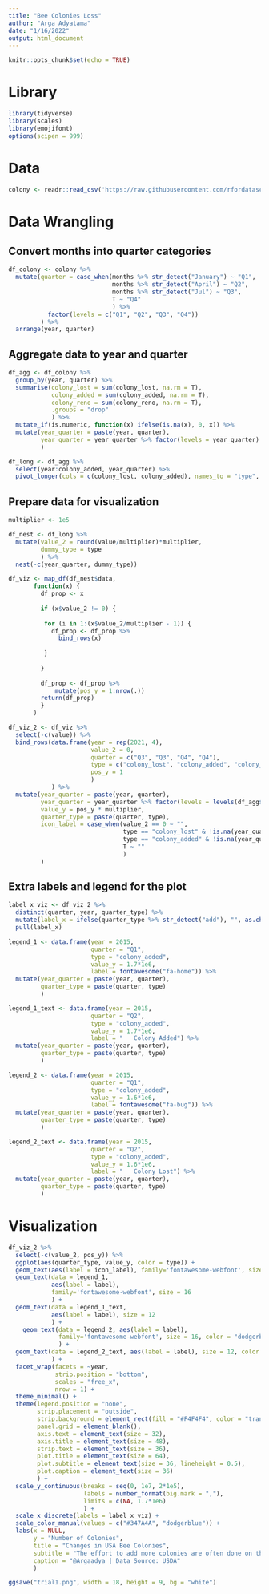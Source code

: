 ```yaml
---
title: "Bee Colonies Loss"
author: "Arga Adyatama"
date: "1/16/2022"
output: html_document
---
```


```r
knitr::opts_chunk$set(echo = TRUE)
```

# Library

```r
library(tidyverse)
library(scales)
library(emojifont)  
options(scipen = 999)
```

# Data

```r
colony <- readr::read_csv('https://raw.githubusercontent.com/rfordatascience/tidytuesday/master/data/2022/2022-01-11/colony.csv')
```

# Data Wrangling

## Convert months into quarter categories

```r
df_colony <- colony %>% 
  mutate(quarter = case_when(months %>% str_detect("January") ~ "Q1",
                             months %>% str_detect("April") ~ "Q2",
                             months %>% str_detect("Jul") ~ "Q3",
                             T ~ "Q4"
                             ) %>% 
           factor(levels = c("Q1", "Q2", "Q3", "Q4"))
         ) %>% 
  arrange(year, quarter) 
```

## Aggregate data to year and quarter

```r
df_agg <- df_colony %>% 
  group_by(year, quarter) %>% 
  summarise(colony_lost = sum(colony_lost, na.rm = T),
            colony_added = sum(colony_added, na.rm = T),
            colony_reno = sum(colony_reno, na.rm = T),
            .groups = "drop"
            ) %>% 
  mutate_if(is.numeric, function(x) ifelse(is.na(x), 0, x)) %>% 
  mutate(year_quarter = paste(year, quarter),
         year_quarter = year_quarter %>% factor(levels = year_quarter)
         )

df_long <- df_agg %>% 
  select(year:colony_added, year_quarter) %>% 
  pivot_longer(cols = c(colony_lost, colony_added), names_to = "type", values_to = "value")
```

## Prepare data for visualization

```r
multiplier <- 1e5

df_nest <- df_long %>% 
  mutate(value_2 = round(value/multiplier)*multiplier,
         dummy_type = type
         ) %>% 
  nest(-c(year_quarter, dummy_type))

df_viz <- map_df(df_nest$data,
       function(x) {
         df_prop <- x
         
         if (x$value_2 != 0) {
           
          for (i in 1:(x$value_2/multiplier - 1)) {
            df_prop <- df_prop %>% 
              bind_rows(x)
            
          }
           
         }
         
         df_prop <- df_prop %>% 
             mutate(pos_y = 1:nrow(.)) 
         return(df_prop)
         }
       )
```


```r
df_viz_2 <- df_viz %>% 
  select(-c(value)) %>% 
  bind_rows(data.frame(year = rep(2021, 4),
                       value_2 = 0,
                       quarter = c("Q3", "Q3", "Q4", "Q4"),
                       type = c("colony_lost", "colony_added", "colony_lost", "colony_added"),
                       pos_y = 1
                       )
            ) %>% 
  mutate(year_quarter = paste(year, quarter),
         year_quarter = year_quarter %>% factor(levels = levels(df_agg$year_quarter)),
         value_y = pos_y * multiplier,
         quarter_type = paste(quarter, type),
         icon_label = case_when(value_2 == 0 ~ "",
                                type == "colony_lost" & !is.na(year_quarter)  ~ fontawesome("fa-bug"), 
                                type == "colony_added" & !is.na(year_quarter)  ~fontawesome("fa-home"),
                                T ~ ""
                                )
         )
```

## Extra labels and legend for the plot

```r
label_x_viz <- df_viz_2 %>% 
  distinct(quarter, year, quarter_type) %>% 
  mutate(label_x = ifelse(quarter_type %>% str_detect("add"), "", as.character(quarter))) %>% 
  pull(label_x)

legend_1 <- data.frame(year = 2015, 
                       quarter = "Q1",
                       type = "colony_added",
                       value_y = 1.7*1e6,
                       label = fontawesome("fa-home")) %>% 
  mutate(year_quarter = paste(year, quarter),
         quarter_type = paste(quarter, type)
         )

legend_1_text <- data.frame(year = 2015, 
                       quarter = "Q2",
                       type = "colony_added",
                       value_y = 1.7*1e6,
                       label = "   Colony Added") %>% 
  mutate(year_quarter = paste(year, quarter),
         quarter_type = paste(quarter, type)
         )

legend_2 <- data.frame(year = 2015, 
                       quarter = "Q1",
                       type = "colony_added",
                       value_y = 1.6*1e6,
                       label = fontawesome("fa-bug")) %>% 
  mutate(year_quarter = paste(year, quarter),
         quarter_type = paste(quarter, type)
         )

legend_2_text <- data.frame(year = 2015, 
                       quarter = "Q2",
                       type = "colony_added",
                       value_y = 1.6*1e6,
                       label = "   Colony Lost") %>% 
  mutate(year_quarter = paste(year, quarter),
         quarter_type = paste(quarter, type)
         )
```


# Visualization

```r
df_viz_2 %>% 
  select(-c(value_2, pos_y)) %>% 
  ggplot(aes(quarter_type, value_y, color = type)) +
  geom_text(aes(label = icon_label), family='fontawesome-webfont', size = 16) +
  geom_text(data = legend_1,
            aes(label = label), 
            family='fontawesome-webfont', size = 16
            ) +
  geom_text(data = legend_1_text,
            aes(label = label), size = 12
            ) +
    geom_text(data = legend_2, aes(label = label), 
              family='fontawesome-webfont', size = 16, color = "dodgerblue"
              ) +
  geom_text(data = legend_2_text, aes(label = label), size = 12, color = "dodgerblue"
            ) +
  facet_wrap(facets = ~year, 
             strip.position = "bottom", 
             scales = "free_x",
             nrow = 1) +
  theme_minimal() +
  theme(legend.position = "none",
        strip.placement = "outside",
        strip.background = element_rect(fill = "#F4F4F4", color = "transparent"),
        panel.grid = element_blank(),
        axis.text = element_text(size = 32),
        axis.title = element_text(size = 48),
        strip.text = element_text(size = 36),
        plot.title = element_text(size = 64),
        plot.subtitle = element_text(size = 36, lineheight = 0.5),
        plot.caption = element_text(size = 36)
        ) +
  scale_y_continuous(breaks = seq(0, 1e7, 2*1e5),
                     labels = number_format(big.mark = ","),
                     limits = c(NA, 1.7*1e6)
                     ) +
  scale_x_discrete(labels = label_x_viz) +
  scale_color_manual(values = c("#347A4A", "dodgerblue")) +
  labs(x = NULL,
       y = "Number of Colonies",
       title = "Changes in USA Bee Colonies",
       subtitle = "The effort to add more colonies are often done on the first 2 quarters of the year to compensate the lost of colonies from Q3 and Q4 of last year",
       caption = "@Argaadya | Data Source: USDA"
       )

ggsave("trial1.png", width = 18, height = 9, bg = "white")
```

